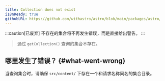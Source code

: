 ```yaml
---
title: Collection does not exist
i18nReady: true
githubURL: https://github.com/withastro/astro/blob/main/packages/astro/src/core/errors/errors-data.ts
---
```


:::caution[已废弃]
不存在的集合将不再发生错误，而是直接给出警告。
:::

> 通过 `getCollection()` 查询的集合不存在。

## 哪里发生了错误？ \{#what-went-wrong\}

当查询集合时，请确保 `src/content/` 下存在一个和请求名称同名的集合目录。
